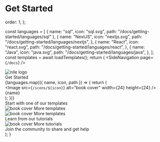 # Get Started

  order: 1,
};


const languages = [
  { name: "sql", icon: "sql.svg", path: "/docs/getting-started/languages/sql" },
  {
    name: "NextJS",
    icon: "nextjs.svg",
    path: "/docs/getting-started/languages/nextjs",
  },
  {
    name: "React",
    icon: "react.svg",
    path: "/docs/getting-started/languages/react",
  },
  {
    name: "Java",
    icon: "java.svg",
    path: "/docs/getting-started/languages/java",
  },
];
  const templates = await loadTemplates();
  return (
    <Container>
      <SideNavigation page={`/docs`} />
      <div className="flex flex-col">
        <div className="flex flex-row items-start gap-2 mx-auto mt-20">
          <Image
            className="mt-2 hidden lg:block"
            src="/icons/nile-bg-mark.svg"
            alt="nile logo"
            width={55}
            height={55}
          />
          <PageHeader
            title="Nile Documentation"
            subtitle="Serverless Postgres for modern SaaS"
          />
        </div>
        <Divider />
        <div className="lg:px-14">
          <div className="text-3xl mb-10 lg:text-left text-center">
            Get Started
          </div>
          <div className="flex flex-wrap flex-row gap-6 max-w-[936px] mx-auto justify-center">
            {languages.map(({ name, icon, path }) => {
              return (
                <Link
                  key={path}
                  href={path}
                  className="flex flex-col lg:min-w-[216px] items-center"
                >
                  <div className="icon rounded-[20px] flex justify-center">
                    <Image
                      src={`/icons/${icon}`}
                      alt="book cover"
                      width={24}
                      height={24}
                    />
                  </div>
                  <div className="text=[18px]">{name}</div>
                </Link>
              );
            })}
          </div>
        </div>
        <Divider />
        <div className="lg:px-14">
          <div className="flex flex-col">
            <div className="flex lg:flex-row flex-col justify-between items-center mb-10 gap-4">
              <div className="text-3xl text-center md:text-left">
                Start with one of our templates
              </div>
              <div className="hidden lg:block">
                <GradientButton href="/templates" variant="soft">
                  <Image
                    src="/icons/templates.svg"
                    alt="book cover"
                    width={24}
                    height={24}
                  />
                  <span className="pl-2 bg-gradient-white bg-clip-text text-transparent subpixel-antialiased text-[16px]">
                    More templates
                  </span>
                </GradientButton>
              </div>
            </div>
            <TemplateSearch
              templates={templates}
              searchEnabled={false}
              showButton={false}
            />
            <div className="block lg:hidden mx-auto">
              <GradientButton href="/templates" variant="soft">
                <Image
                  src="/icons/templates.svg"
                  alt="book cover"
                  width={24}
                  height={24}
                />
                <span className="pl-2 bg-gradient-white bg-clip-text text-transparent subpixel-antialiased text-[16px]">
                  More templates
                </span>
              </GradientButton>
            </div>
          </div>
        </div>
        <Divider />
        <div className="lg:px-14">
          <div className="flex flex-col">
            <div className="flex lg:flex-row flex-col justify-between items-center mb-10 gap-4">
              <div className="text-3xl">Learn from our tutorials</div>
              <div>
                <GradientButton href="/templates" variant="soft">
                  <Image
                    src="/icons/templates.svg"
                    alt="book cover"
                    width={24}
                    height={24}
                  />
                  <span className="pl-2 bg-gradient-white bg-clip-text text-transparent subpixel-antialiased text-[16px]">
                    More tutorials
                  </span>
                </GradientButton>
              </div>
            </div>
          </div>
        </div>
        <Divider />
        <div className="lg:px-14">
          <div className="text-3xl text-center mb-10">
            Join the community to share and get help
          </div>
          <CommunityLinks />
        </div>
      </div>
    </Container>
  );
}

